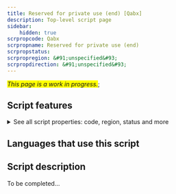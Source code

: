 ```yaml
---
title: Reserved for private use (end) [Qabx]
description: Top-level script page
sidebar:
    hidden: true
scrpropcode: Qabx
scrpropname: Reserved for private use (end)
scrpropstatus: 
scrpropregion: &#91;unspecified&#93;
scrpropdirection: &#91;unspecified&#93;
---
```


<span style='background-color:yellow'>_This page is a work in progress._</span>;


## Script features

<details>
<summary> See all script properties: code, region, status and more</summary>
<ScriptInfo />
</details>

## Languages that use this script

<WsList script='Qabx' wsMax='5' />

## Script description

To be completed...

